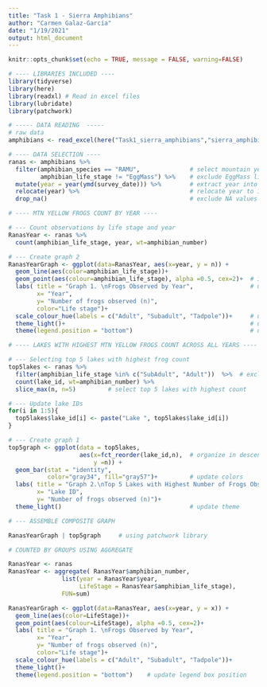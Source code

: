 ```yaml
---
title: "Task 1 - Sierra Amphibians"
author: "Carmen Galaz-García"
date: "1/19/2021"
output: html_document
---
```


```r
knitr::opts_chunk$set(echo = TRUE, message = FALSE, warning=FALSE)

# ---- LIBRARIES INCLUDED ----
library(tidyverse)
library(here)
library(readxl) # Read in excel files
library(lubridate) 
library(patchwork)
```


```r
# ----- DATA READING  -----
# raw data
amphibians <- read_excel(here("Task1_sierra_amphibians","sierra_amphibians.xlsx")) 

# ---- DATA SELECTION ----
ranas <- amphibians %>% 
  filter(amphibian_species == "RAMU",              # select mountain yellow-legged frog
         amphibian_life_stage != "EggMass") %>%    # exclude EggMass life stage
  mutate(year = year(ymd(survey_date))) %>%        # extract year into column
  relocate(year) %>%                               # relocate year to 1st column for easy reading
  drop_na()                                        # exclude NA values
```




```r
# ---- MTN YELLOW FROGS COUNT BY YEAR ----

# --- Count observations by life stage and year
RanasYear <- ranas %>% 
  count(amphibian_life_stage, year, wt=amphibian_number)

# --- Create graph 2
RanasYearGraph <- ggplot(data=RanasYear, aes(x=year, y = n)) +
  geom_line(aes(color=amphibian_life_stage))+
  geom_point(aes(colour=amphibian_life_stage), alpha =0.5, cex=2)+  # include pts of count/year
  labs( title = "Graph 1. \nFrogs Observed by Year",                # update labels
        x= "Year",
        y= "Number of frogs observed (n)",
        color="Life stage")+
  scale_colour_hue(labels = c("Adult", "Subadult", "Tadpole"))+     # update legend labels
  theme_light()+                                                    # update theme
  theme(legend.position = "bottom")                                 # update legend box position
```


```r
# ---- LAKES WITH HIGHEST MTN YELLOW FROGS COUNT ACROSS ALL YEARS ----

# --- Selecting top 5 lakes with highest frog count
top5lakes <- ranas %>% 
  filter(amphibian_life_stage %in% c("SubAdult", "Adult"))  %>%  # exclude tadpole life stage
  count(lake_id, wt=amphibian_number) %>% 
  slice_max(n, n=5)         # select top 5 lakes with highest count

# --- Update lake IDs
for(i in 1:5){
  top5lakes$lake_id[i] <- paste("Lake ", top5lakes$lake_id[i])
}

# --- Create graph 1
top5graph <- ggplot(data = top5lakes, 
                    aes(x=fct_reorder(lake_id,n),  # organize in descending order
                        y =n)) +
  geom_bar(stat = "identity",
           color="gray34", fill="gray57")+         # update colors
  labs( title = "Graph 2.\nTop 5 Lakes with Highest Number of Frogs Observed",
        x= "Lake ID",
        y= "Number of frogs observed (n)")+ 
  theme_light()                                    # update theme

```


```r
# --- ASSEMBLE COMPOSITE GRAPH

RanasYearGraph | top5graph     # using patchwork library
```




```r

# COUNTED BY GROUPS USING AGGREGATE

RanasYear <- ranas
RanasYear <- aggregate( RanasYear$amphibian_number, 
               list(year = RanasYear$year, 
                    LifeStage = RanasYear$amphibian_life_stage),
               FUN=sum)

RanasYearGraph <- ggplot(data=RanasYear, aes(x=year, y = x)) +
  geom_line(aes(color=LifeStage))+
  geom_point(aes(colour=LifeStage), alpha =0.5, cex=2)+
  labs( title = "Graph 1. \nFrogs Observed by Year",
        x= "Year",
        y= "Number of frogs observed (n)",
        color="Life stage")+
  scale_colour_hue(labels = c("Adult", "Subadult", "Tadpole"))+
  theme_light()+
  theme(legend.position = "bottom")    # update legend box position

```





